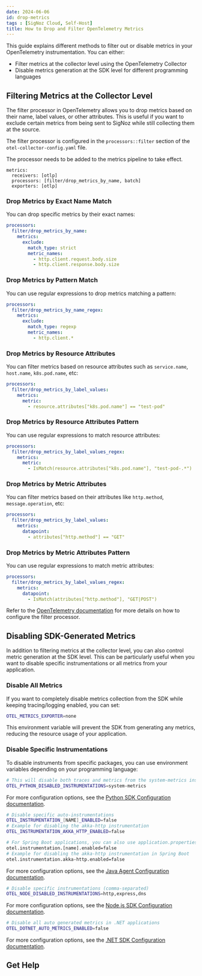 ```yaml
---
date: 2024-06-06
id: drop-metrics
tags : [SigNoz Cloud, Self-Host]
title: How to Drop and Filter OpenTelemetry Metrics
---
```



This guide explains different methods to filter out or disable metrics in your OpenTelemetry instrumentation. You can either:
- Filter metrics at the collector level using the OpenTelemetry Collector
- Disable metrics generation at the SDK level for different programming languages

## Filtering Metrics at the Collector Level

The filter processor in OpenTelemetry allows you to drop metrics based on their name, label values, or other attributes. This is useful if you want to exclude certain metrics from being sent to SigNoz while still collecting them at the source.

The filter processor is configured in the `processors::filter` section of the `otel-collector-config.yaml` file.

<Admonition>

The processor needs to be added to the metrics pipeline to take effect. 
```
metrics:
  receivers: [otlp]
  processors: [filter/drop_metrics_by_name, batch]
  exporters: [otlp]
```
</Admonition>


### Drop Metrics by Exact Name Match

You can drop specific metrics by their exact names:

```yaml
processors:
  filter/drop_metrics_by_name:
    metrics:
      exclude:
        match_type: strict
        metric_names:
          - http.client.request.body.size
          - http.client.response.body.size
```

### Drop Metrics by Pattern Match

You can use regular expressions to drop metrics matching a pattern:

```yaml
processors:
  filter/drop_metrics_by_name_regex:
    metrics:
      exclude:
        match_type: regexp
        metric_names:
          - http.client.*
```


### Drop Metrics by Resource Attributes

You can filter metrics based on resource attributes such as `service.name`, `host.name`, `k8s.pod.name`, etc:

```yaml
processors:
  filter/drop_metrics_by_label_values:
    metrics:
      metric:
        - resource.attributes["k8s.pod.name"] == "test-pod"
```

### Drop Metrics by Resource Attributes Pattern

You can use regular expressions to match resource attributes:

```yaml
processors:
  filter/drop_metrics_by_label_values_regex:
    metrics:
      metric:
        - IsMatch(resource.attributes["k8s.pod.name"], "test-pod-.*")
```

### Drop Metrics by Metric Attributes

You can filter metrics based on their attributes like `http.method`, `message.operation`, etc:

```yaml
processors:
  filter/drop_metrics_by_label_values:
    metrics:
      datapoint:
        - attributes["http.method"] == "GET"
```

### Drop Metrics by Metric Attributes Pattern

You can use regular expressions to match metric attributes:

```yaml
processors:
  filter/drop_metrics_by_label_values_regex:
    metrics:
      datapoint:
        - IsMatch(attributes["http.method"], "GET|POST")
```

Refer to the [OpenTelemetry documentation](https://github.com/open-telemetry/opentelemetry-collector-contrib/tree/main/processor/filterprocessor) for more details on how to configure the filter processor.

## Disabling SDK-Generated Metrics

In addition to filtering metrics at the collector level, you can also control metric generation at the SDK level. This can be particularly useful when you want to disable specific instrumentations or all metrics from your application.

### Disable All Metrics

If you want to completely disable metrics collection from the SDK while keeping tracing/logging enabled, you can set:

```bash
OTEL_METRICS_EXPORTER=none
```

This environment variable will prevent the SDK from generating any metrics, reducing the resource usage of your application.

### Disable Specific Instrumentations

To disable instruments from specific packages, you can use environment variables depending on your programming language:

<Tabs>
<TabItem value="python" label="Python">

```bash
# This will disable both traces and metrics from the system-metrics instrumentation
OTEL_PYTHON_DISABLED_INSTRUMENTATIONS=system-metrics
```

For more configuration options, see the [Python SDK Configuration documentation](https://opentelemetry.io/docs/zero-code/python/configuration/#disabling-specific-instrumentations).

</TabItem>
<TabItem value="java" label="Java">

```bash
# Disable specific auto-instrumentations
OTEL_INSTRUMENTATION_[NAME]_ENABLED=false
# Example for disabling the akka-http instrumentation
OTEL_INSTRUMENTATION_AKKA_HTTP_ENABLED=false

# For Spring Boot applications, you can also use application.properties:
otel.instrumentation.[name].enabled=false
# Example for disabling the akka-http instrumentation in Spring Boot
otel.instrumentation.akka-http.enabled=false
```

For more configuration options, see the [Java Agent Configuration documentation](https://opentelemetry.io/docs/zero-code/java/agent/disable/).

</TabItem>
<TabItem value="nodejs" label="Node.js">

```bash
# Disable specific instrumentations (comma-separated)
OTEL_NODE_DISABLED_INSTRUMENTATIONS=http,express,dns
```

For more configuration options, see the [Node.js SDK Configuration documentation](https://opentelemetry.io/docs/zero-code/js/configuration/#disable-specific-instrumentations).

</TabItem>
<TabItem value=".net" label=".NET">

```bash
# Disable all auto generated metrics in .NET applications
OTEL_DOTNET_AUTO_METRICS_ENABLED=false
```

For more configuration options, see the [.NET SDK Configuration documentation](https://opentelemetry.io/docs/zero-code/dotnet/configuration/#additional-settings).
</TabItem>
</Tabs>

## Get Help

<GetHelp />
